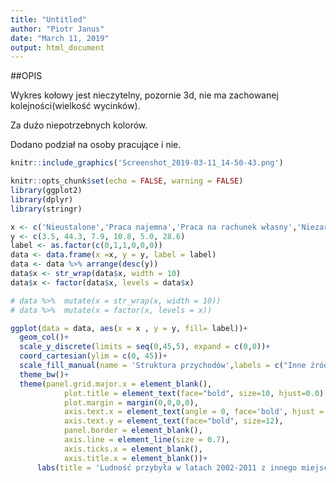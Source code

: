 ```yaml
---
title: "Untitled"
author: "Piotr Janus"
date: "March 11, 2019"
output: html_document
---
```


##OPIS

Wykres kołowy jest nieczytelny, pozornie 3d, nie ma zachowanej kolejności(wielkość wycinków).

Za dużo niepotrzebnych kolorów.

Dodano podział na osoby pracujące i nie.

```r
knitr::include_graphics('Screenshot_2019-03-11_14-50-43.png')
```

```r
knitr::opts_chunk$set(echo = FALSE, warning = FALSE)
library(ggplot2)
library(dplyr)
library(stringr)

x <- c('Nieustalone','Praca najemna','Praca na rachunek własny','Niezarobkowe źródło','Inne dochody','Na utrzymaniu')
y <- c(3.5, 44.3, 7.9, 10.8, 5.0, 28.6)
label <- as.factor(c(0,1,1,0,0,0))
data <- data.frame(x =x, y = y, label = label)
data <- data %>% arrange(desc(y))
data$x <- str_wrap(data$x, width = 10)
data$x <- factor(data$x, levels = data$x)

# data %>%  mutate(x = str_wrap(x, width = 10))
# data %>%  mutate(x = factor(x, levels = x))

ggplot(data = data, aes(x = x , y = y, fill= label))+
  geom_col()+
  scale_y_discrete(limits = seq(0,45,5), expand = c(0,0))+
  coord_cartesian(ylim = c(0, 45))+
  scale_fill_manual(name = 'Struktura przychodów',labels = c("Inne źródło zarobków","Pracujący"), values = c("#599ad3","#f9a65a"))+
  theme_bw()+
  theme(panel.grid.major.x = element_blank(),
            plot.title = element_text(face="bold", size=10, hjust=0.0),
            plot.margin = margin(0,0,0,0),
            axis.text.x = element_text(angle = 0, face='bold', hjust = 0.5,size = 10), 
            axis.text.y = element_text(face="bold", size=12),
            panel.border = element_blank(),
            axis.line = element_line(size = 0.7),
            axis.ticks.x = element_blank(),
            axis.title.x = element_blank())+
      labs(title = 'Ludność przybyła w latach 2002-2011 z innego miejsca w kraju według źródła utrzymania')+ylab("Udział procentowy (%)")
```




